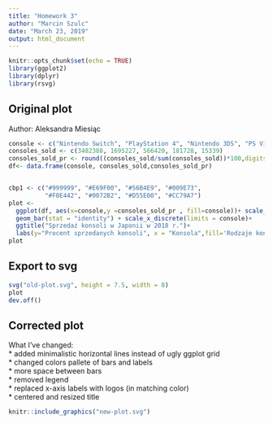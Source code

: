 ```yaml
---
title: "Homework 3"
author: "Marcin Szulc"
date: "March 23, 2019"
output: html_document
---
```


```r
knitr::opts_chunk$set(echo = TRUE)
library(ggplot2)
library(dplyr)
library(rsvg)
```

## Original plot
Author: Aleksandra Miesiąc
```r
console <- c("Nintendo Switch", "PlayStation 4", "Nintendo 3DS", "PS Vita", "Xbox One")
consoles_sold <- c(3482388, 1695227, 566420, 181728, 15339)
consoles_sold_pr <- round((consoles_sold/sum(consoles_sold))*100,digits = 1)
df<- data.frame(console, consoles_sold,consoles_sold_pr)


cbp1 <- c("#999999", "#E69F00", "#56B4E9", "#009E73",
          "#F0E442", "#0072B2", "#D55E00", "#CC79A7")
plot <-
  ggplot(df, aes(x=console,y =consoles_sold_pr , fill=console))+ scale_fill_manual(values = cbp1) + geom_text(aes(label=paste0(consoles_sold_pr,"%")), vjust=-0.3, size=5)+
  geom_bar(stat = "identity") + scale_x_discrete(limits = console)+
  ggtitle("Sprzedaż konsoli w Japonii w 2018 r.")+
  labs(y="Procent sprzedanych konsoli", x = "Konsola",fill='Rodzaje konsoli')+ theme(axis.text.x=element_text(size = 12),axis.text.y=element_text(size = 12))
plot
```

## Export to svg
```r
svg("old-plot.svg", height = 7.5, width = 8)
plot
dev.off()
```

## Corrected plot
What I've changed:  
* added minimalistic horizontal lines instead of ugly ggplot grid   
* changed colors pallete of bars and labels  
* more space between bars  
* removed legend  
* replaced x-axis labels with logos (in matching color)  
* centered and resized title  


```r
knitr::include_graphics("new-plot.svg")
```


